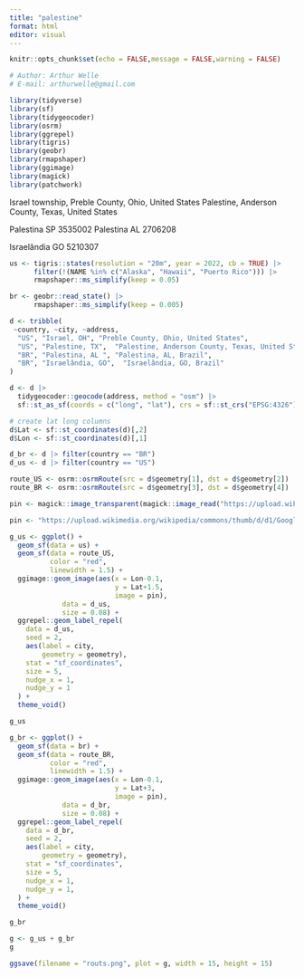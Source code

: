 ---
title: "palestine"
format: html
editor: visual
---

```{r}
knitr::opts_chunk$set(echo = FALSE,message = FALSE,warning = FALSE)

# Author: Arthur Welle
# E-mail: arthurwelle@gmail.com

library(tidyverse)
library(sf)
library(tidygeocoder)
library(osrm)
library(ggrepel)
library(tigris)
library(geobr)
library(rmapshaper)
library(ggimage)
library(magick)
library(patchwork)
```

Israel township, Preble County, Ohio, United States
Palestine, Anderson County, Texas, United States

Palestina SP 3535002
Palestina AL 2706208

Israelândia GO 5210307

```{r}
us <- tigris::states(resolution = "20m", year = 2022, cb = TRUE) |> 
      filter(!(NAME %in% c("Alaska", "Hawaii", "Puerto Rico"))) |> 
      rmapshaper::ms_simplify(keep = 0.05) 

br <- geobr::read_state() |> 
      rmapshaper::ms_simplify(keep = 0.005) 
```


```{r}
d <- tribble(
 ~country, ~city, ~address,
  "US", "Israel, OH", "Preble County, Ohio, United States",
  "US", "Palestine, TX",  "Palestine, Anderson County, Texas, United States",
  "BR", "Palestina, AL ", "Palestina, AL, Brazil",
  "BR", "Israelândia, GO",  "Israelândia, GO, Brazil"
)

d <- d |> 
  tidygeocoder::geocode(address, method = "osm") |>  
  sf::st_as_sf(coords = c("long", "lat"), crs = sf::st_crs("EPSG:4326"))

# create lat long columns
d$Lat <- sf::st_coordinates(d)[,2]
d$Lon <- sf::st_coordinates(d)[,1]

d_br <- d |> filter(country == "BR")
d_us <- d |> filter(country == "US")
```

```{r}
route_US <- osrm::osrmRoute(src = d$geometry[1], dst = d$geometry[2])
route_BR <- osrm::osrmRoute(src = d$geometry[3], dst = d$geometry[4])

```

```{r}
pin <- magick::image_transparent(magick::image_read("https://upload.wikimedia.org/wikipedia/commons/thumb/d/d1/Google_Maps_pin.svg/137px-Google_Maps_pin.svg.png"), 'white')

pin <- "https://upload.wikimedia.org/wikipedia/commons/thumb/d/d1/Google_Maps_pin.svg/137px-Google_Maps_pin.svg.png"
```


```{r}
g_us <- ggplot() +
  geom_sf(data = us) +
  geom_sf(data = route_US,
          color = "red",
          linewidth = 1.5) +  
  ggimage::geom_image(aes(x = Lon-0.1,
                          y = Lat+1.5, 
                          image = pin), 
             data = d_us, 
             size = 0.08) +
  ggrepel::geom_label_repel(
    data = d_us,
    seed = 2,
    aes(label = city,
        geometry = geometry),
    stat = "sf_coordinates",
    size = 5,
    nudge_x = 1,
    nudge_y = 1
  ) +
  theme_void()

g_us
```


```{r}
g_br <- ggplot() +
  geom_sf(data = br) +
  geom_sf(data = route_BR,
          color = "red",
          linewidth = 1.5) +  
  ggimage::geom_image(aes(x = Lon-0.1,
                          y = Lat+3,
                          image = pin), 
             data = d_br, 
             size = 0.08) +
  ggrepel::geom_label_repel(
    data = d_br,
    seed = 2,
    aes(label = city,
        geometry = geometry),
    stat = "sf_coordinates",
    size = 5,
    nudge_x = 1,
    nudge_y = 1,
  ) +
  theme_void()

g_br
```

```{r}
g <- g_us + g_br
g

ggsave(filename = "routs.png", plot = g, width = 15, height = 15)
```

